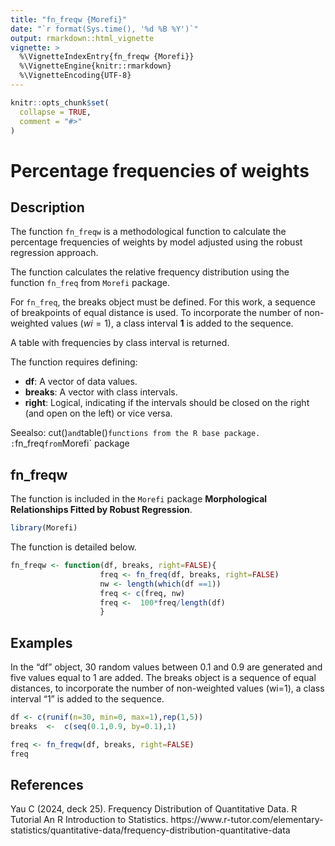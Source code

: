 ```yaml
---
title: "fn_freqw {Morefi}"
date: "`r format(Sys.time(), '%d %B %Y')`"
output: rmarkdown::html_vignette
vignette: >
  %\VignetteIndexEntry{fn_freqw {Morefi}}
  %\VignetteEngine{knitr::rmarkdown}
  %\VignetteEncoding{UTF-8}
---
```


```r
knitr::opts_chunk$set(
  collapse = TRUE,
  comment = "#>"
)
```

# Percentage frequencies of weights

## Description

The function `fn_freqw` is a methodological function to calculate the percentage frequencies of weights by model adjusted using the robust regression approach.

The function calculates the relative frequency distribution using the function `fn_freq` from `Morefi` package.

For `fn_freq`, the breaks object must be defined. For this work, a sequence of breakpoints of equal distance is used. To incorporate the number of non-weighted values $(w{i}=1)$, a class interval **1** is added to the sequence.


A table with frequencies by class interval is returned.


The function requires defining:

 * **df**: A vector of data values.  
 * **breaks**: A vector with class intervals.
 * **right**: Logical, indicating if the intervals should be closed on the right (and open on the left) or vice versa.


Seealso: cut()` and `table()` functions from the R base package.
       : `fn_freq` from `Morefi` package


## fn_freqw

The function is included in the `Morefi` package **Morphological Relationships 
Fitted by Robust Regression**.


```r
library(Morefi)
```


The function is detailed below.

```r
fn_freqw <- function(df, breaks, right=FALSE){
                    freq <- fn_freq(df, breaks, right=FALSE)
                    nw <- length(which(df ==1))
                    freq <- c(freq, nw)
                    freq <-  100*freq/length(df)
                    }
```


## Examples

 In the "df" object, 30 random values between 0.1 and 0.9 are generated and five values equal to 1 are added.
 The breaks object is a sequence of equal distances, to incorporate the number of non-weighted values (wi=1), a class interval "1" is added to the sequence.


```r
df <- c(runif(n=30, min=0, max=1),rep(1,5))
breaks  <-  c(seq(0.1,0.9, by=0.1),1)

freq <- fn_freqw(df, breaks, right=FALSE)
freq
```

## References

Yau C (2024, deck 25). Frequency Distribution of Quantitative
Data. R Tutorial An R Introduction to Statistics.
https://www.r-tutor.com/elementary-statistics/quantitative-data/frequency-distribution-quantitative-data

